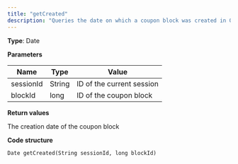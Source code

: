 ```yaml
---
title: "getCreated"
description: "Queries the date on which a coupon block was created in Optimizely Campaign."
---
```


**Type**: Date

**Parameters**

| Name      | Type   | Value                     |
| --------- | ------ | ------------------------- |
| sessionId | String | ID of the current session |
| blockId   | long   | ID of the coupon block    |

**Return values**

The creation date of the coupon block

**Code structure**

`Date getCreated(String sessionId, long blockId)
`